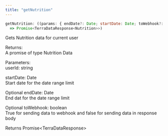 ```yaml
---
title: "getNutrition"
---
```

```javascript javascript
getNutrition: ((params: { endDate?: Date; startDate: Date; toWebhook?: boolean; userId: string }) 
  => Promise<TerraDataResponse<Nutrition>>)

```

Gets Nutrition data for current user

Returns:  
A promise of type Nutrition Data

Parameters:  
userId: string

startDate: Date  
Start date for the date range limit

Optional endDate: Date  
End dat for the date range limit

Optional toWebhook: boolean  
True for sending data to webhook and false for sending data in response body

Returns Promise<TerraDataResponse\>



